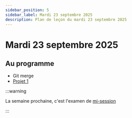 ```yaml
---
sidebar_position: 5
sidebar_label: Mardi 23 septembre 2025
description: Plan de leçon du mardi 23 septembre 2025
---
```


# Mardi 23 septembre 2025

## Au programme

- Git merge
- [Projet 1](../evaluations/projet_1.mdx)

:::warning

La semaine prochaine, c'est l'examen de [mi-session](../evaluations/examen_mi_session.mdx)

:::